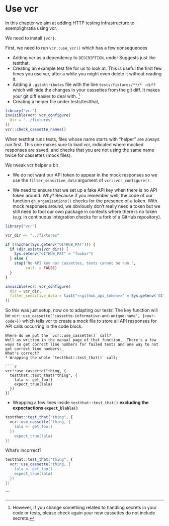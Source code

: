 # Use vcr

In this chapter we aim at adding HTTP testing infrastructure to exemplighratia using vcr.

We need to install `{vcr}`.

First, we need to run `vcr::use_vcr()` which has a few consequences

* Adding vcr as a dependency to `DESCRIPTION`, under Suggests just like testthat.
* Creating an example test file for us to look at. This is useful the first few times you use vcr, after a while you might even delete it without reading it.
* Adding a `.gitattributes` file with the line `tests/fixtures/**/* -diff` which will hide the changes in your cassettes from the git diff. It makes your git diff easier to deal with. [^secrets]
* Creating a helper file under tests/testthat,

```r
library("vcr")
invisible(vcr::vcr_configure(
  dir = "../fixtures"
))
vcr::check_cassette_names()
```

When testthat runs tests, files whose name starts with "helper" are always run first. This one makes sure to load vcr, indicated where mocked responses are saved, and checks that you are not using the same name twice for cassettes (mock files).

We tweak vcr helper a bit

* We do not want our API token to appear in the mock responses so we use the `filter_sensitive_data` argument of `vcr::vcr_configure()`.

* We need to ensure that we set up a fake API key when there is no API token around.
Why? Because if you remember well, the code of our function `gh_organizations()` checks for the presence of a token.
With mock responses around, we obviously don't really need a token but we still need to fool our own package in contexts where there is no token (e.g. in continuous integration checks for a fork of a GitHub repository).

```r
library("vcr")

vcr_dir <- "../fixtures"

if (!nzchar(Sys.getenv("GITHUB_PAT"))) {
  if (dir.exists(vcr_dir)) {
    Sys.setenv("GITHUB_PAT" = "foobar")
  } else {
    stop("No API key nor cassettes, tests cannot be run.",
         call. = FALSE)
  }
}

invisible(vcr::vcr_configure(
  dir = vcr_dir,
  filter_sensitive_data = list("<<github_api_token>>" = Sys.getenv('GITHUB_PAT'))
))
```

So this was just setup, now on to adapting our tests!
The key function will be `vcr::use_cassette("cassette-informative-and-unique-name", {<our-code>})` which tells vcr to create a mock file to store all API responses for API calls occurring in the code block.


```block
Where do we put the `vcr::use_cassette()` call?
Well as written in the manual page of that function, _There's a few ways to get correct line numbers for failed tests and one way to not get correct line numbers:_
What's correct?
* Wrapping the whole `testthat::test_that()` call;

````r
vcr::use_cassette("thing, {
  testthat::test_that("thing", {
    lala <- get_foo()
    expect_true(lala)
  })
})
````

* Wrapping a few lines inside `testthat::test_that()` **excluding the expectactions `expect_blabla()`**

````r
testthat::test_that("thing", {
  vcr::use_cassette("thing, {
    lala <- get_foo()
  })
    expect_true(lala)
})
````

What's incorrect?

````r
testthat::test_that("thing", {
  vcr::use_cassette("thing, {
    lala <- get_foo()
    expect_true(lala)
  })
})
````
```


[^secrets]: However, if you change something related to handling secrets in your code or tests, please check again your new cassettes do not include secrets.